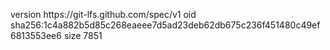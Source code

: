 version https://git-lfs.github.com/spec/v1
oid sha256:1c4a882b5d85c268eaeee7d5ad23deb62db675c236f451480c49ef6813553ee6
size 7851
